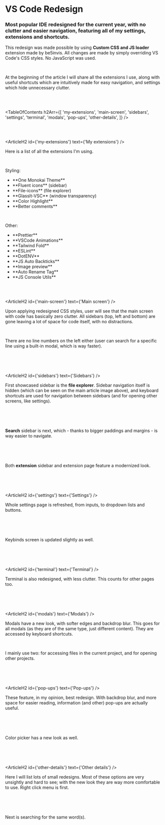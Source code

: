 

# VS Code Redesign

### Most popular IDE redesigned for the current year, with no clutter and easier navigation, featuring all of my settings, extensions and shortcuts.

<HeroImage image={VSCode} title="VS Code Redesign" />

This redesign was made possible by using **Custom CSS and JS loader** extension made by be5invis. All changes are made by simply overriding VS Code's CSS styles. No JavaScript was used.

<br />

At the beginning of the article I will share all the extensions I use, along with useful shortcuts which are intuitively made for easy navigation, and settings which hide unnecessary clutter.

<br />
<br />

<TableOfContents
   h2Arr={[
      'my-extensions',
      'main-screen',
      'sidebars',
      'settings',
      'terminal',
      'modals',
      'pop-ups',
      'other-details',
   ]}
/>

<br />
<br />

<ArticleH2 id={'my-extensions'} text={'My extensions'} />

Here is a list of all the extensions I'm using.

<br />

Styling:

<ul className="list-disc pl-6">
   <li>**One Monokai Theme**</li>
   <li>**Fluent icons** (sidebar)</li>
   <li>**File-icons** (file explorer)</li>
   <li>**GlassIt-VSC** (window transparency)</li>
   <li>**Color Highlight**</li>
   <li>**Better comments**</li>
</ul>

<br />

Other:

<ul className="list-disc pl-6">
   <li>**Prettier**</li>
   <li>**VSCode Animations**</li>
   <li>**Tailwind Fold**</li>
   <li>**ESLint**</li>
   <li>**DotENV**</li>
   <li>**JS Auto Backticks**</li>
   <li>**Image preview**</li>
   <li>**Auto Rename Tag**</li>
   <li>**JS Console Utils**</li>
</ul>

<br />
<br />

<ArticleH2 id={'main-screen'} text={'Main screen'} />

Upon applying redesigned CSS styles, user will see that the main screen with code has basically zero clutter. All sidebars (top, left and bottom) are gone leaving a lot of space for code itself, with no distractions.

<br />

There are no line numbers on the left either (user can search for a specific line using a built-in modal, which is way faster).

<br />

<ArticleImage image={VSCodeImg1} alt="Main screen" />

<br />
<br />

<ArticleH2 id={'sidebars'} text={'Sidebars'} />

First showcased sidebar is the **file explorer**. Sidebar navigation itself is hidden (which can be seen on the main article image above), and keyboard shortcuts are used for navigation between sidebars (and for opening other screens, like settings).

<br />

<ArticleImage image={VSCodeImg2} alt="File sidebar" />

<br />
<br />

**Search** sidebar is next, which - thanks to bigger paddings and margins - is way easier to navigate.

<br />

<ArticleImage image={VSCodeImg3} alt="File search" />

<br />
<br />

Both **extension** sidebar and extension page feature a modernized look.

<br />

<ArticleImage image={VSCodeImg4} alt="Extension screen" />

<br />
<br />

<ArticleH2 id={'settings'} text={'Settings'} />

Whole settings page is refreshed, from inputs, to dropdown lists and buttons.

<br />

<ArticleImage image={VSCodeImg5} alt="Settings screen" />

<br />
<br />

Keybinds screen is updated slightly as well.

<br />

<ArticleImage image={VSCodeImg6} alt="Keybinds screen" />

<br />
<br />

<ArticleH2 id={'terminal'} text={'Terminal'} />

Terminal is also redesigned, with less clutter. This counts for other pages too.

<br />

<ArticleImage image={VSCodeImg7} alt="Terminal" />

<br />
<br />

<ArticleH2 id={'modals'} text={'Modals'} />

Modals have a new look, with softer edges and backdrop blur. This goes for all modals (as they are of the same type, just different content). They are accessed by keyboard shortcuts.

<br />

I mainly use two: for accessing files in the current project, and for opening other projects.

<br />

<ArticleImage image={VSCodeImg8} alt="Search modal" />

<br />
<br />

<ArticleH2 id={'pop-ups'} text={'Pop-ups'} />

These feature, in my opinion, best redesign. With backdrop blur, and more space for easier reading, information (and other) pop-ups are actually useful.

<br />

<ArticleImage image={VSCodeImg9} alt="Pop-ups" />

<br />
<br />

Color picker has a new look as well.

<br />

<ArticleImage image={VSCodeImg10} alt="Main screen" />

<br />
<br />

<ArticleH2 id={'other-details'} text={'Other details'} />

Here I will list lots of small redesigns. Most of these options are very unsightly and hard to see; with the new look they are way more comfortable to use. Right click menu is first.

<br />

<ArticleImage image={VSCodeImg11} alt="Right click options" />

<br />
<br />

Next is searching for the same word(s).

<br />

<ArticleImage image={VSCodeImg12} alt="Word search" />

<br />
<br />
